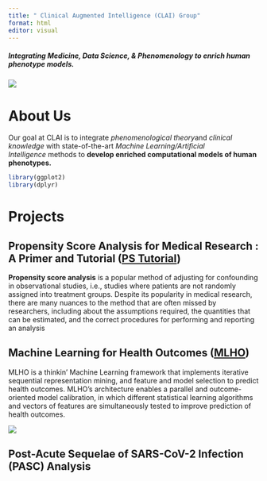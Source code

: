 ```yaml
---
title: " Clinical Augmented Intelligence (CLAI) Group"
format: html
editor: visual
---
```


##### Integrating Medicine, Data Science, & Phenomenology to enrich human phenotype models.

![](images/CLAI_header_HMSMGHMGB.png){fig-align="center"}

# About Us

Our goal at CLAI is to integrate *phenomenological theory*and *clinical knowledge* with state-of-the-art *Machine Learning/Artificial Intelligence* methods to **develop enriched computational models of human phenotypes.**

```r
library(ggplot2)
library(dplyr)
```

# Projects

## Propensity Score Analysis for Medical Research : A Primer and Tutorial ([PS Tutorial](https://clai-group.github.io/ps-tutorial-book/))

**Propensity score analysis** is a popular method of adjusting for confounding in observational studies, i.e., studies where patients are not randomly assigned into treatment groups. Despite its popularity in medical research, there are many nuances to the method that are often missed by researchers, including about the assumptions required, the quantities that can be estimated, and the correct procedures for performing and reporting an analysis

## Machine Learning for Health Outcomes ([MLHO](https://hestiri.github.io/mlho/index.html))

MLHO is a thinkin' Machine Learning framework that implements iterative sequential representation mining, and feature and model selection to predict health outcomes. MLHO's architecture enables a parallel and outcome-oriented model calibration, in which different statistical learning algorithms and vectors of features are simultaneously tested to improve prediction of health outcomes. 

![](images/MLHO_logo.png){fig-align="right"}

## Post-Acute Sequelae of SARS-CoV-2 Infection (PASC) Analysis
